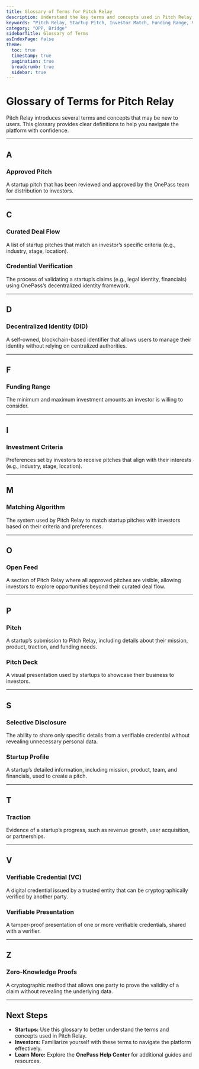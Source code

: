 ```yaml
---
title: Glossary of Terms for Pitch Relay
description: Understand the key terms and concepts used in Pitch Relay to navigate the platform effectively.
keywords: "Pitch Relay, Startup Pitch, Investor Match, Funding Range, Verifiable Credential, Credential Verification, Matching Algorithm"
category: "OPP, Bridge"
sidebarTitle: Glossary of Terms
asIndexPage: false
theme:
  toc: true
  timestamp: true
  pagination: true
  breadcrumb: true
  sidebar: true
---
```



# Glossary of Terms for Pitch Relay

Pitch Relay introduces several terms and concepts that may be new to users. This glossary provides clear definitions to help you navigate the platform with confidence.  

---

## A

### Approved Pitch

A startup pitch that has been reviewed and approved by the OnePass team for distribution to investors.  

---

## C

### Curated Deal Flow

A list of startup pitches that match an investor’s specific criteria (e.g., industry, stage, location).  

### Credential Verification

The process of validating a startup’s claims (e.g., legal identity, financials) using OnePass’s decentralized identity framework.  

---

## D

### Decentralized Identity (DID)

A self-owned, blockchain-based identifier that allows users to manage their identity without relying on centralized authorities.  

---

## F

### Funding Range

The minimum and maximum investment amounts an investor is willing to consider.  

---

## I

### Investment Criteria

Preferences set by investors to receive pitches that align with their interests (e.g., industry, stage, location).  

---

## M

### Matching Algorithm

The system used by Pitch Relay to match startup pitches with investors based on their criteria and preferences.  

---

## O

### Open Feed

A section of Pitch Relay where all approved pitches are visible, allowing investors to explore opportunities beyond their curated deal flow.  

---

## P

### Pitch

A startup’s submission to Pitch Relay, including details about their mission, product, traction, and funding needs.  

### Pitch Deck

A visual presentation used by startups to showcase their business to investors.  

---

## S

### Selective Disclosure

The ability to share only specific details from a verifiable credential without revealing unnecessary personal data.  

### Startup Profile

A startup’s detailed information, including mission, product, team, and financials, used to create a pitch.  

---

## T

### Traction

Evidence of a startup’s progress, such as revenue growth, user acquisition, or partnerships.  

---

## V

### Verifiable Credential (VC)

A digital credential issued by a trusted entity that can be cryptographically verified by another party.  

### Verifiable Presentation

A tamper-proof presentation of one or more verifiable credentials, shared with a verifier.  

---

## Z

### Zero-Knowledge Proofs

A cryptographic method that allows one party to prove the validity of a claim without revealing the underlying data.  

---

## Next Steps

- **Startups:** Use this glossary to better understand the terms and concepts used in Pitch Relay.  
- **Investors:** Familiarize yourself with these terms to navigate the platform effectively.  
- **Learn More:** Explore the **OnePass Help Center** for additional guides and resources.
